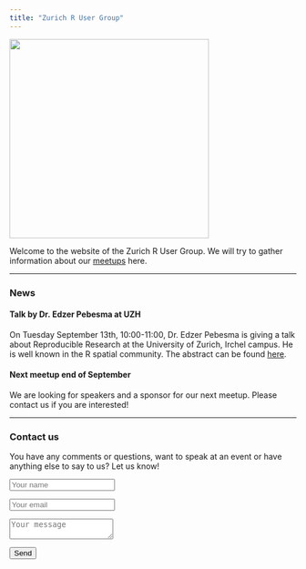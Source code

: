 ```yaml
---
title: "Zurich R User Group"
---
```


<img src="https://raw.githubusercontent.com/Zurich-R-User-Group/Zurich-R-User-Group.github.io/master/_files/plot_logo.png" width="350">

Welcome to the website of the Zurich R User Group.
We will try to gather information about our [meetups](http://www.meetup.com/Zurich-R-User-Group/) here.


----


### News
#### Talk by Dr. Edzer Pebesma at UZH
On Tuesday September 13th, 10:00-11:00, Dr. Edzer Pebesma is giving a talk
about Reproducible Research at the University of Zurich, Irchel campus. He is
well known in the R spatial community. The abstract can be found
[here](http://www.geo.uzh.ch/microsite/reproducible_research/poster/GIUZ_Pebesma_abstract.pdf).

#### Next meetup end of September
We are looking for speakers and a sponsor for our next meetup. Please contact
us if you are interested!


----

### Contact us
You have any comments or questions, want to speak at an event or have
anything else to say to us? Let us know! 

<form action="https://formspree.io/heidi.bold@gmail.com" method="POST">
<p><input type="text" name="name" placeholder="Your name"></p>
<p><input type="email" name="_replyto" placeholder="Your email"></p>   
<p><textarea name="message" placeholder="Your message"></textarea></p>
<input type="submit" value="Send">
<input type="hidden" name="_cc" value="murielburi@bluewin.ch,christoph.molnar@gmail.com" />
</form> 
